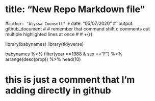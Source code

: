 # title: "New Repo Markdown file"
#` author: "Alyssa Counsell"
#` date: "05/07/2020"
#` output: github_document
# 
# remember that command shift c comments out multiple highlighted lines at once
#
# +{r}

library(babynames)
library(tidyverse)

babynames %>%
filter(year ==1988 & sex =="F") %>%
arrange(desc(prop)) %>%
head(10)

# this is just a comment that I'm adding directly in github



